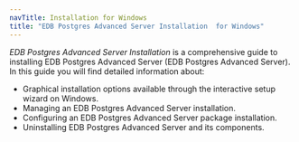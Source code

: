 ```yaml
---
navTitle: Installation for Windows
title: "EDB Postgres Advanced Server Installation  for Windows"
---
```


*EDB Postgres Advanced Server Installation* is a comprehensive guide to installing EDB Postgres Advanced Server (EDB Postgres Advanced Server). In this guide you will find detailed information about:

-   Graphical installation options available through the interactive setup wizard on Windows.
-   Managing an EDB Postgres Advanced Server installation.
-   Configuring an EDB Postgres Advanced Server package installation.
-   Uninstalling EDB Postgres Advanced Server and its components.
